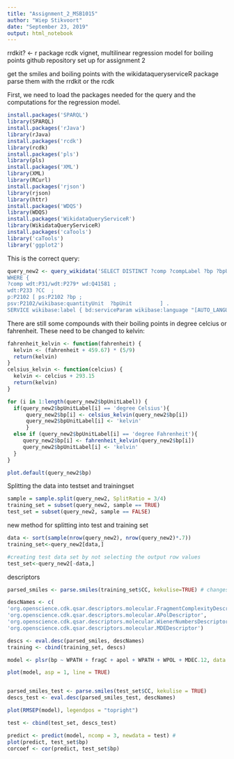 ```yaml
---
title: "Assignment_2_MSB1015"
author: "Wiep Stikvoort"
date: "September 23, 2019"
output: html_notebook
---
```

rrdkit? <- r package
rcdk vignet, multilinear regression model for boiling points
github repository set up for assignment 2

get the smiles and boiling points with the wikidataqueryserviceR package
parse them with the rrdkit or the rcdk

First, we need to load the packages needed for the query and the computations for the regression model. 
```r
install.packages('SPARQL')
library(SPARQL)
install.packages('rJava')
library(rJava)
install.packages('rcdk')
library(rcdk)
install.packages('pls')
library(pls)
install.packages('XML')
library(XML)
library(RCurl)
install.packages('rjson')
library(rjson)
library(httr)
install.packages('WDQS')
library(WDQS)
install.packages('WikidataQueryServiceR')
library(WikidataQueryServiceR)
install.packages('caTools')
library('caTools')
library('ggplot2')

```


This is the correct query:
``` r
query_new2 <- query_wikidata('SELECT DISTINCT ?comp ?compLabel ?bp ?bpUnit ?bpUnitLabel ?CC
WHERE {   
?comp wdt:P31/wdt:P279* wd:Q41581 ;       
wdt:P233 ?CC  ;
p:P2102 [ ps:P2102 ?bp ;  
psv:P2102/wikibase:quantityUnit  ?bpUnit         ] .  
SERVICE wikibase:label { bd:serviceParam wikibase:language "[AUTO_LANGUAGE],en". } }')
```

There are still some compounds with their boiling points in degree celcius or fahrenheit. These need to be changed to kelvin:

```r
fahrenheit_kelvin <- function(fahrenheit) {
  kelvin <- (fahrenheit + 459.67) * (5/9)
  return(kelvin)
}
celsius_kelvin <- function(celcius) {
  kelvin <- celcius + 293.15
  return(kelvin)
}

for (i in 1:length(query_new2$bpUnitLabel)) {
  if(query_new2$bpUnitLabel[i] == 'degree Celsius'){
      query_new2$bp[i] <- celsius_kelvin(query_new2$bp[i])
      query_new2$bpUnitLabel[i] <- 'kelvin'
      }
  else if (query_new2$bpUnitLabel[i] == 'degree Fahrenheit'){
     query_new2$bp[i] <- fahrenheit_kelvin(query_new2$bp[i])
     query_new2$bpUnitLabel[i] <- 'kelvin'
  }
}

plot.default(query_new2$bp)

```

Splitting the data into testset and trainingset
```r
sample = sample.split(query_new2, SplitRatio = 3/4)
training_set = subset(query_new2, sample == TRUE)
test_set = subset(query_new2, sample == FALSE)
```

new method for splitting into test and training set
```r
data <- sort(sample(nrow(query_new2), nrow(query_new2)*.7))
training_set<-query_new2[data,]

#creating test data set by not selecting the output row values
test_set<-query_new2[-data,]
```


descriptors 
```r
parsed_smiles <- parse.smiles(training_set$CC, kekulise=TRUE) # changes it into a format IAtomContainer

descNames <- c(
'org.openscience.cdk.qsar.descriptors.molecular.FragmentComplexityDescriptor',
'org.openscience.cdk.qsar.descriptors.molecular.APolDescriptor',
'org.openscience.cdk.qsar.descriptors.molecular.WienerNumbersDescriptor',
'org.openscience.cdk.qsar.descriptors.molecular.MDEDescriptor')

descs <- eval.desc(parsed_smiles, descNames)
training <- cbind(training_set, descs)

```

``` r

model <- plsr(bp ~ WPATH + fragC + apol + WPATH + WPOL + MDEC.12, data = training, validation = "LOO") 

plot(model, asp = 1, line = TRUE)


parsed_smiles_test <- parse.smiles(test_set$CC, kekulise = TRUE)
descs_test <- eval.desc(parsed_smiles_test, descNames)

plot(RMSEP(model), legendpos = "topright")

test <- cbind(test_set, descs_test)

predict <- predict(model, ncomp = 3, newdata = test) # 
plot(predict, test_set$bp)
corcoef <- cor(predict, test_set$bp)
```


